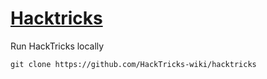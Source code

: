 # [Hacktricks](https://book.hacktricks.wiki/en/index.html)

Run HackTricks locally 


```shell
git clone https://github.com/HackTricks-wiki/hacktricks
```
